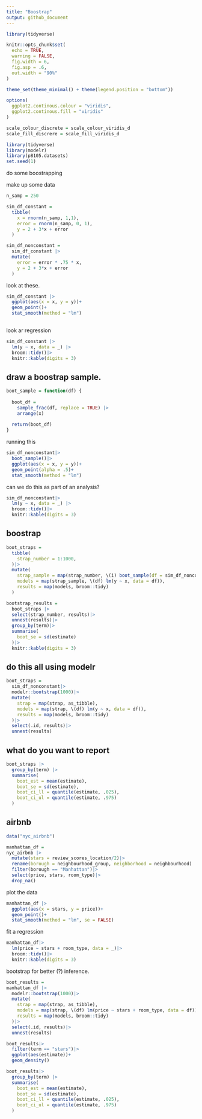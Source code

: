 ```yaml
---
title: "Boostrap"
output: github_document
---
```


```r
library(tidyverse)

knitr::opts_chunk$set(
  echo = TRUE,
  warning = FALSE,
  fig.width = 6,
  fig.asp = .6,
  out.width = "90%"
)

theme_set(theme_minimal() + theme(legend.position = "bottom"))

options(
  ggplot2.continous.colour = "viridis",
  ggplot2.continous.fill = "viridis"
)

scale_colour_discrete = scale_colour_viridis_d
scale_fill_discrere = scale_fill_viridis_d

```


```r
library(tidyverse)
library(modelr)
library(p8105.datasets)
set.seed(1)
```

do some boostrapping

make up some data
```r
n_samp = 250

sim_df_constant = 
  tibble(
    x = rnorm(n_samp, 1,1),
    error = rnorm(n_samp, 0, 1),
    y = 2 + 3*x + error
  )

sim_df_nonconstant = 
  sim_df_constant |>
  mutate(
    error = error * .75 * x,
    y = 2 + 3*x + error
  )
```

look at these.
```r
sim_df_constant |>
  ggplot(aes(x = x, y = y))+
  geom_point()+
  stat_smooth(method = "lm")
  
```


look ar regression
```r
sim_df_constant |>
  lm(y ~ x, data = _) |>
  broom::tidy()|>
  knitr::kable(digits = 3)
```


## draw a boostrap sample.
```r
boot_sample = function(df) {
  
  boot_df = 
    sample_frac(df, replace = TRUE) |>
    arrange(x)
  
  return(boot_df)
}
```

running this 
```r
sim_df_nonconstant|>
  boot_sample()|>
  ggplot(aes(x = x, y = y))+
  geom_point(alpha = .5)+
  stat_smooth(method = "lm")
```

can we do this as part of an analysis?
```r
sim_df_nonconstant|>
  lm(y ~ x, data = _) |>
  broom::tidy()|>
  knitr::kable(digits = 3)
```


## boostrap
```r
boot_straps = 
  tibble(
    strap_number = 1:1000,
  )|>
  mutate(
    strap_sample = map(strap_number, \(i) boot_sample(df = sim_df_nonconstant)),
    models = map(strap_sample, \(df) lm(y ~ x, data = df)),
    results = map(models, broom::tidy)
  )

bootstrap_results = 
  boot_straps |>
  select(strap_number, results)|>
  unnest(results)|>
  group_by(term)|>
  summarise(
    boot_se = sd(estimate)
  )|>
  knitr::kable(digits = 3)
```

## do this all using modelr
```r
boot_straps = 
  sim_df_nonconstant|>
  modelr::bootstrap(1000)|>
  mutate(
    strap = map(strap, as_tibble),
    models = map(strap, \(df) lm(y ~ x, data = df)),
    results = map(models, broom::tidy)
  )|>
  select(.id, results)|>
  unnest(results)
```

## what do you want to report
```r
boot_straps |>
  group_by(term) |>
  summarise(
    boot_est = mean(estimate),
    boot_se = sd(estimate),
    boot_ci_ll = quantile(estimate, .025),
    boot_ci_ul = quantile(estimate, .975)
  )
```


## airbnb
```r
data("nyc_airbnb")

manhattan_df = 
nyc_airbnb |>
  mutate(stars = review_scores_location/2)|>
  rename(borough = neighbourhood_group, neighborhood = neighbourhood) |>
  filter(borough == "Manhattan")|>
  select(price, stars, room_type)|>
  drop_na()
```

plot the data
```r
manhattan_df |>
  ggplot(aes(x = stars, y = price))+
  geom_point()+
  stat_smooth(method = "lm", se = FALSE)
```

fit a regression
```r
manhattan_df|>
  lm(price ~ stars + room_type, data = _)|>
  broom::tidy()|>
  knitr::kable(digits = 3)
```


bootstrap for better (?) inference.
```r
boot_results = 
manhattan_df |>
  modelr::bootstrap(1000)|>
  mutate(
    strap = map(strap, as_tibble),
    models = map(strap, \(df) lm(price ~ stars + room_type, data = df)),
    results = map(models, broom::tidy)
  )|>
  select(.id, results)|>
  unnest(results)

boot_results|>
  filter(term == "stars")|>
  ggplot(aes(estimate))+
  geom_density()

boot_results|>
  group_by(term) |>
  summarise(
    boot_est = mean(estimate),
    boot_se = sd(estimate),
    boot_ci_ll = quantile(estimate, .025),
    boot_ci_ul = quantile(estimate, .975)
  )
  
```


```r

```

